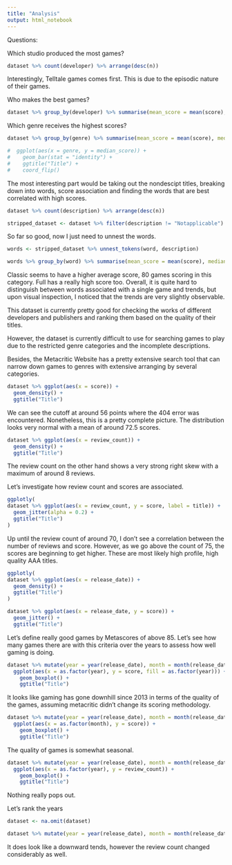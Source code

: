 ```yaml
---
title: "Analysis"
output: html_notebook
---
```


Questions: 

Which studio produced the most games?

```r
dataset %>% count(developer) %>% arrange(desc(n))
```
Interestingly, Telltale games comes first. This is due to the episodic nature of their games.

Who makes the best games?

```r
dataset %>% group_by(developer) %>% summarise(mean_score = mean(score), median_score = median(score), n = n()) %>% arrange(desc(mean_score))
```

Which genre receives the highest scores?

```r
dataset %>% group_by(genre) %>% summarise(mean_score = mean(score), median_score = median(score), n = n()) %>% arrange(desc(median_score)) 

#  ggplot(aes(x = genre, y = median_score)) +
#    geom_bar(stat = "identity") +
#    ggtitle("Title") +
#    coord_flip()
```

The most interesting part would be taking out the nondescipt titles, breaking down into words, score association and finding the words that are best correlated with high scores.

```r
dataset %>% count(description) %>% arrange(desc(n))
```


```r
stripped_dataset <- dataset %>% filter(description != "Notapplicable")
```

So far so good, now I just need to unnest the words.

```r
words <- stripped_dataset %>% unnest_tokens(word, description)
```

```r
words %>% group_by(word) %>% summarise(mean_score = mean(score), median_review_count = median(review_count), count = n()) %>% filter(count >= 30) %>% arrange(desc(mean_score))
```

Classic seems to have a higher average score, 80 games scoring in this category. Full has a really high score too. Overall, it is quite hard to distinguish between words associated with a single game and trends, but upon visual inspection, I noticed that the trends are very slightly observable. 

This dataset is currently pretty good for checking the works of different developers and publishers and ranking them based on the quality of their titles.

However, the dataset is currently difficult to use for searching games to play due to the restricted genre categories and the incomplete descriptions. 

Besides, the Metacritic Website has a pretty extensive search tool that can narrow down games to genres with extensive arranging by several categories.

```r
dataset %>% ggplot(aes(x = score)) +
  geom_density() +
  ggtitle("Title")
```

We can see the cutoff at around 56 points where the 404 error was encountered. Nonetheless, this is a pretty complete picture. The distribution looks very normal with a mean of around 72.5 scores.

```r
dataset %>% ggplot(aes(x = review_count)) +
  geom_density() +
  ggtitle("Title")
```

The review count on the other hand shows a very strong right skew with a maximum of around 8 reviews.

Let's investigate how review count and scores are associated.

```r
ggplotly(
dataset %>% ggplot(aes(x = review_count, y = score, label = title)) +
  geom_jitter(alpha = 0.2) +
  ggtitle("Title")
)
```

Up until the review count of around 70, I don't see a correlation between the number of reviews and score. However, as we go above the count of 75, the scores are beginning to get higher. These are most likely high profile, high quality AAA titles.

```r
ggplotly(
dataset %>% ggplot(aes(x = release_date)) +
  geom_density() +
  ggtitle("Title")
)
```

```r
dataset %>% ggplot(aes(x = release_date, y = score)) +
  geom_jitter() +
  ggtitle("Title")
```

Let's define really good games by Metascores of above 85. Let's see how many games there are with this criteria over the years to assess how well gaming is doing.

```r
dataset %>% mutate(year = year(release_date), month = month(release_date)) %>% 
  ggplot(aes(x = as.factor(year), y = score, fill = as.factor(year))) +
    geom_boxplot() +
    ggtitle("Title")
```

It looks like gaming has gone downhill since 2013 in terms of the quality of the games, assuming metacritic didn't change its scoring methodology.

```r
dataset %>% mutate(year = year(release_date), month = month(release_date)) %>% 
  ggplot(aes(x = as.factor(month), y = score)) +
    geom_boxplot() +
    ggtitle("Title")
```

The quality of games is somewhat seasonal.

```r
dataset %>% mutate(year = year(release_date), month = month(release_date)) %>% 
  ggplot(aes(x = as.factor(year), y = review_count)) +
    geom_boxplot() +
    ggtitle("Title")
```

Nothing really pops out.

Let's rank the years
```r
dataset <- na.omit(dataset)

dataset %>% mutate(year = year(release_date), month = month(release_date)) %>% filter() %>% group_by(year) %>% summarise(mean_score = mean(score), count = n())
```

It does look like a downward tends, however the review count changed considerably as well.